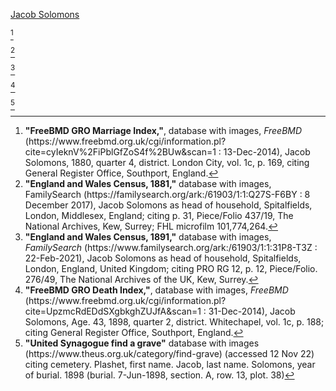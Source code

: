 [[Solomons-288 | Jacob Solomons]]

<ref>
'''"FreeBMD GRO Marriage Index,"''', database with images, ''FreeBMD'' (https://www.freebmd.org.uk/cgi/information.pl?cite=cyIeknV%2FiPblGfZoS4f%2BUw&scan=1 : 13-Dec-2014),
Jacob Solomons, 1880, quarter 4, district. London City, vol. 1c, p. 169,
citing General Register Office, Southport, England.
</ref>

<ref>
'''"England and Wales Census, 1881,"''' database with images, FamilySearch (https://familysearch.org/ark:/61903/1:1:Q27S-F6BY : 8 December 2017),
Jacob Solomons as head of household, Spitalfields, London, Middlesex, England;
citing p. 31, Piece/Folio 437/19, The National Archives, Kew, Surrey; FHL microfilm 101,774,264.
</ref>

<ref>
'''"England and Wales Census, 1891,"''' database with images, ''FamilySearch'' (https://www.familysearch.org/ark:/61903/1:1:31P8-T3Z : 22-Feb-2021),
Jacob Solomons as head of household, Spitalfields, London, England, United Kingdom; 
citing PRO RG 12, p. 12, Piece/Folio. 276/49, The National Archives of the UK, Kew, Surrey.
</ref>

<ref>
'''"FreeBMD GRO Death Index,"''', database with images, ''FreeBMD'' (https://www.freebmd.org.uk/cgi/information.pl?cite=UpzmcRdEDdSXgbkghZUJfA&scan=1 : 31-Dec-2014),
Jacob Solomons, Age. 43, 1898, quarter 2, district. Whitechapel, vol. 1c, p. 188;
citing General Register Office, Southport, England.
</ref>

<ref>
'''"United Synagogue find a grave"''' database with images (https://www.theus.org.uk/category/find-grave) (accessed 12 Nov 22)
citing cemetery. Plashet, first name. Jacob, last name. Solomons, year of burial. 1898
(burial. 7-Jun-1898, section. A, row. 13, plot. 38)
</ref>